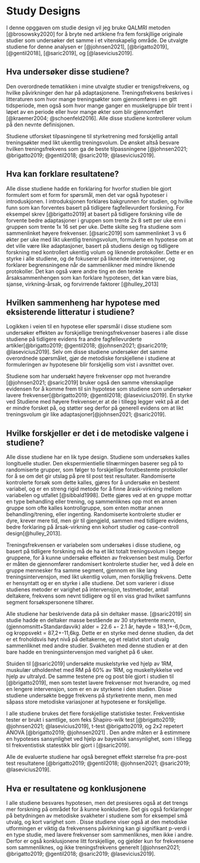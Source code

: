 # **Study Designs**

I denne opggaven om studie design vil jeg bruke QALMRI metoden [@brosowsky2020] for å bryte ned artiklene fra fem forskjllige originale studier som undersøker det samme i et vitenskapelig område. De utvalgte studiene for denne analysen er [@johnsen2021], [@brigatto2019], [@gentil2018], [@saric2019], og [@lasevicius2019].

## Hva undersøker disse studiene?

Den overordnede tematikken i mine utvalgte studier er trenigsfrekvens, og hvilke påvirkninger den har på adaptasjonene. Treningsfrekvens beskrives i litteraturen som hvor mange treningsøkter som gjennomføres i en gitt tidsperiode, men også som hvor mange ganger en muskelgruppe blir trent i løpet av en periode eller hvor mange økter som blir gjennomført [@kraemer2004; @schoenfeld2016]. Alle disse studiene kontrollerer volum på den nevnte definisjonen.

Studiene utforsket tilpasningene til styrketrening med forskjellig antall treningsøkter med likt ukentlig treningsvolum. De ønsket altså besvare hvilken treningsfrekvens som ga de beste tilpassningene [@johnsen2021; @brigatto2019; @gentil2018; @saric2019; @lasevicius2019].

## Hva kan forklare resultatene?

Alle disse studiene hadde en forklaring for hvorfor studien ble gjort formulert som et form for spørsmål, men det var også hypoteser i introduskjonen. I introduksjonen forklares bakgrunnen for studien, og hvilke funn som kan forventes basert på tidligere fagfellevurdert forskning. For eksempel skrev [@brigatto2019] at basert på tidligere forskning ville de forvente bedre adaptasjoner i gruppen som trente 2x 8 sett per uke enn i gruppen som trente 1x 16 set per uke. Dette skilte seg fra studiene som sammenlinket høyere frekvenser. [@saric2019] som sammenlinket 3 vs 6 økter per uke med likt ukentlig treningsvolum, formulerte en hypotese om at det ville være like adaptasjoner, basert på studiens design og tidligere forskning med kontrollert ukentlig volum og liknende protokoller. Dette er en styrke i alle studiene, og de fokuserer på liknende intervensjoner, og forklarer begrensningene når de sammenlikner med mindre liknende protokoller. Det kan også være andre ting en den tenkte årsaksammenhengen som kan forklare hypotesen, det kan være bias, sjanse, virkning-årsak, og forvirrende faktorer [@hulley_2013]

## Hvilken sammenheng har hypotese med eksisterende litteratur i studiene?

Logikken i veien til en hypotese eller spørsmål i disse studiene som undersøker effekten av forskjellige treningsfrekvenser baseres i alle disse studiene på tidligere evidens fra andre fagfellevurderte artikler[@brigatto2019; @gentil2018; @johnsen2021; @saric2019; @lasevicius2019]. Selv om disse studiene undersøker det samme overordnede spørsmålet, gjør de metodiske forskjellene i studiene at formuleringen av hypotesene blir forskjellig som vist i avsnittet over.

Studiene som har undersøkt høyere frekvenser opp mot hverandre [@johnsen2021; @saric2019] bruker også den samme vitenskaplige evidensen for å komme frem til sin hypotese som studiene som undersøker lavere frekvenser[@brigatto2019; @gentil2018; @lasevicius2019]. En styrke ved Studiene med høyere frekvenser,er at de i tillegg legger vekt på at det er mindre forsket på, og støtter seg derfor på generell evidens om at likt treningsvolum gir like adaptasjoner[@johnsen2021; @saric2019].

## Hvilke forskjeller er det i de metodiske valgene i studiene?

Alle disse studiene har en lik type design. Studiene som undersøkes kalles longituelle studier. Den ekspermientielle tilnærmingen baserer seg på to randomiserte grupper, som følger to forskjellige forutbestemte protokoller for å se om det gir utslag på pre til post test resultater. Randomiserte kontrolerte forsøk som dette kalles, gjøres for å undersøke en bestemt variabel, og er en streng rigid metode for å finne årask-virkning mellom variabelen og utfallet [@sibbald1998]. Dette gjøres ved at en gruppe mottar en type behandling eller trening, og sammenliknes opp mot en annen gruppe som ofte kalles kontrollgruppe, som enten mottar annen behandling/trening, eller ingenting. Randomiserte kontrolerte studier er dyre, krever mere tid, men gir til gjengjeld, sammen med tidligere evidens, bedre forklaring på årsak-virkning enn kohort studier og case-controll design[@hulley_2013].

Treningsfrekvensen er variabelen som undersøkes i disse studiene, og basert på tidligere forskning må de ha et likt totalt treningsvolum i begge gruppene, for å kunne undersøke effekten av frekvensen best mulig. Derfor er måten de gjennomfører randomisert kontrolerte studier her, ved å dele en gruppe mennesker fra samme segment, gjennom en like lang treningsintervensjon, med likt ukentlig volum, men forskjllig frekvens. Dette er hensyntatt og er en styrke i alle studiene. Det som varierer i disse studienes metoder er varighet på intervensjon, testmetoder, antall deltakere, frekvens som nevnt tidligere og til en viss grad hvilket samfunns segment forsøkspersonene tilhører.

Alle studiene har beskrivende data på sin deltaker masse. [@saric2019] sin studie hadde en deltaker masse bestående av 30 styrketrente menn, (gjennomsnitt+Standardavvik) alder = 22.6 +- 2.1 år, høyde = 183,1+-6,0cm, og kroppsvekt = 87,2+-11,6kg. Dette er en styrke med denne studien, da det er et froholdsvis høyt nivå på deltakerne, og et relativt stort utvalg sammenliknet med andre studier. Svakheten med denne studien er at den bare hadde en treningsintervensjon med varighet på 6 uker.

Stuiden til [@saric2019] undersøkte muskelstyrke ved hjelp av 1RM, muskulær utholdenhet med RM på 60% av 1RM, og muskeltykkelse ved hjelp av ultralyd. De samme testene pre og post ble gjort i studien til [@brigatto2019], men som testet lavere frekvenser mot hverandre, og med en lengere intervensjon, som er en av styrkene i den studien. Disse studiene undersøkte begge frekvens på styrketrente menn, men med såpass store metodiske variasjoner at hypotesene er forskjellige.

I alle studiene brukes det flere forskjellige statistiske tester. Frekventiske tester er brukt i samtlige, som feks Shapiro-wilk test [@brigatto2019; @johnsen2021; @lasevicius2019], t-test @brigatto2019, og 2x2 repetert ANOVA [@brigatto2019; @johnsen2021] . Den andre måten er å estimmere en hypoteses sansynlighet ved hjelp av bayesisk sansynlighet, som i tillegg til frekventistisk statestikk blir gjort i [@saric2019].

Alle de evaluerte studiene har også beregnet effekt størrelse fra pre-post test resultatene [@brigatto2019; @gentil2018; @johnsen2021; @saric2019; @lasevicius2019].

## **Hva er resultatene og konklusjonene**

I alle studiene besvares hypotesen, men det presiseres også at det trengs mer forskning på området for å kunne konkludere. Det gis også forklaringer på betydningen av metodiske svakheter i studiene som for eksempel små utvalg, og kort varighet som . Disse studiene viser også at den metodiske utformingen er viktig da frekvensens påvirkning kan gi signifikant p-verdi i en type studie, med lavere frekvenser som sammenliknes, men ikke i andre. Derfor er også konklusjonene litt forskjellige, og gjelder kun for frekvensene som sammenliknes, og ikke treningsfrekvens generelt [@johnsen2021; @brigatto2019; @gentil2018; @saric2019; @lasevicius2019].
